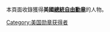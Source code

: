 本頁面收錄獲得'''美國[[總統自由勳章|總統自由勳章]]'''的人物。
{{Commonscat|Recipients of the Presidential Medal of Freedom}}

[[Category:美国勋章获得者|Category:美国勋章获得者]]